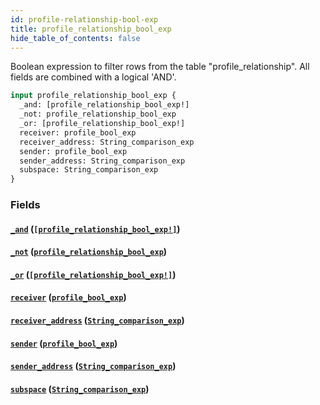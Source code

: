 ```yaml
---
id: profile-relationship-bool-exp
title: profile_relationship_bool_exp
hide_table_of_contents: false
---
```



Boolean expression to filter rows from the table "profile_relationship". All fields are combined with a logical 'AND'.

```graphql
input profile_relationship_bool_exp {
  _and: [profile_relationship_bool_exp!]
  _not: profile_relationship_bool_exp
  _or: [profile_relationship_bool_exp!]
  receiver: profile_bool_exp
  receiver_address: String_comparison_exp
  sender: profile_bool_exp
  sender_address: String_comparison_exp
  subspace: String_comparison_exp
}
```


### Fields

#### [`_and`](#) ([`[profile_relationship_bool_exp!]`](../inputs/profile-relationship-bool-exp))




#### [`_not`](#) ([`profile_relationship_bool_exp`](../inputs/profile-relationship-bool-exp))




#### [`_or`](#) ([`[profile_relationship_bool_exp!]`](../inputs/profile-relationship-bool-exp))




#### [`receiver`](#) ([`profile_bool_exp`](../inputs/profile-bool-exp))




#### [`receiver_address`](#) ([`String_comparison_exp`](../inputs/string-comparison-exp))




#### [`sender`](#) ([`profile_bool_exp`](../inputs/profile-bool-exp))




#### [`sender_address`](#) ([`String_comparison_exp`](../inputs/string-comparison-exp))




#### [`subspace`](#) ([`String_comparison_exp`](../inputs/string-comparison-exp))






